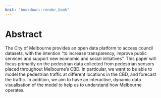 ```yaml
---
knit: "bookdown::render_book"
---
```


# Abstract {-}

The City of Melbourne provides an open data platform to access council datasets, with the intention "to increase transparency, improve public services and support new economic and social initiatives". This paper will focus primarily on the pedestrian data collected from pedestrian sensors placed throughout Melbourne's CBD. In particular, we want to be able to model the pedestrian traffic at different locations in the CBD, and forecast the traffic. In addition, we aim to have an interactive, dynamic data visualisation of the model to help us to understand how Melbourne operates.


<!-- 
The following line is required to re-set page numbering after preliminary material. Do not remove
-->
\clearpage\pagenumbering{arabic}\setcounter{page}{0}
